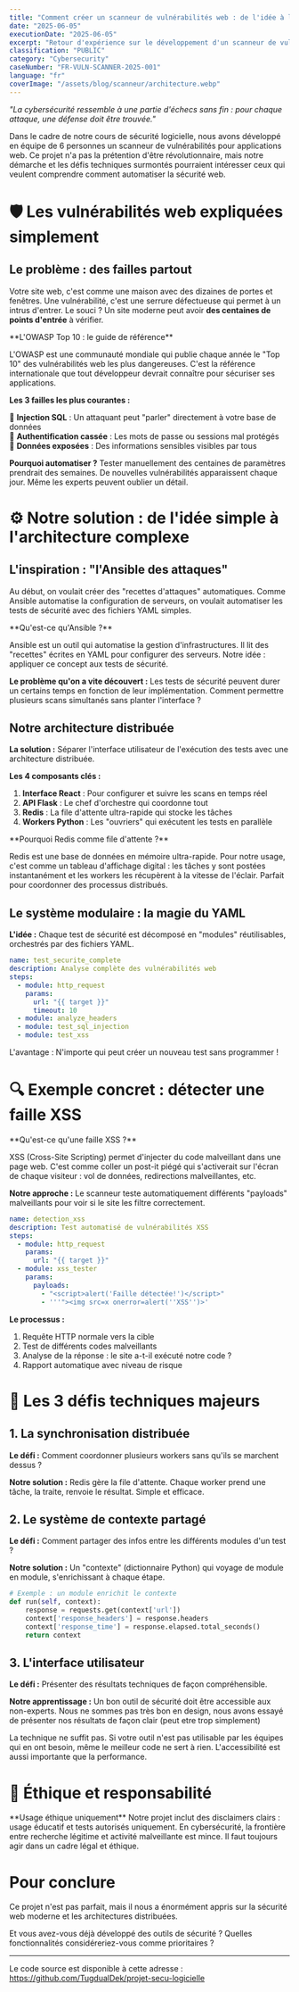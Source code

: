 ```yaml
---
title: "Comment créer un scanneur de vulnérabilités web : de l'idée à l'architecture distribuée"
date: "2025-06-05"
executionDate: "2025-06-05"
excerpt: "Retour d'expérience sur le développement d'un scanneur de vulnérabilités web avec une architecture distribuée Redis. Un projet étudiant qui mêle théorie accessible et pratique technique."
classification: "PUBLIC"
category: "Cybersecurity"
caseNumber: "FR-VULN-SCANNER-2025-001"
language: "fr"
coverImage: "/assets/blog/scanneur/architecture.webp"
---
```


_"La cybersécurité ressemble à une partie d'échecs sans fin : pour chaque attaque, une défense doit être trouvée."_

Dans le cadre de notre cours de sécurité logicielle, nous avons développé en équipe de 6 personnes un scanneur de vulnérabilités pour applications web. Ce projet n'a pas la prétention d'être révolutionnaire, mais notre démarche et les défis techniques surmontés pourraient intéresser ceux qui veulent comprendre comment automatiser la sécurité web.

# 🛡️ Les vulnérabilités web expliquées simplement

## Le problème : des failles partout

Votre site web, c'est comme une maison avec des dizaines de portes et fenêtres. Une vulnérabilité, c'est une serrure défectueuse qui permet à un intrus d'entrer. Le souci ? Un site moderne peut avoir **des centaines de points d'entrée** à vérifier.

<Callout type="saviez-vous">
**L'OWASP Top 10 : le guide de référence**

L'OWASP est une communauté mondiale qui publie chaque année le "Top 10" des vulnérabilités web les plus dangereuses. C'est la référence internationale que tout développeur devrait connaître pour sécuriser ses applications.

</Callout>

**Les 3 failles les plus courantes :**

🔹 **Injection SQL** : Un attaquant peut "parler" directement à votre base de données  
🔹 **Authentification cassée** : Les mots de passe ou sessions mal protégés  
🔹 **Données exposées** : Des informations sensibles visibles par tous

**Pourquoi automatiser ?** Tester manuellement des centaines de paramètres prendrait des semaines. De nouvelles vulnérabilités apparaissent chaque jour. Même les experts peuvent oublier un détail.

# ⚙️ Notre solution : de l'idée simple à l'architecture complexe

## L'inspiration : "l'Ansible des attaques"

Au début, on voulait créer des "recettes d'attaques" automatiques. Comme Ansible automatise la configuration de serveurs, on voulait automatiser les tests de sécurité avec des fichiers YAML simples.

<Callout type="saviez-vous">
**Qu'est-ce qu'Ansible ?**

Ansible est un outil qui automatise la gestion d'infrastructures. Il lit des "recettes" écrites en YAML pour configurer des serveurs. Notre idée : appliquer ce concept aux tests de sécurité.

</Callout>

**Le problème qu'on a vite découvert :** Les tests de sécurité peuvent durer un certains temps en fonction de leur implémentation. Comment permettre plusieurs scans simultanés sans planter l'interface ?

## Notre architecture distribuée

**La solution :** Séparer l'interface utilisateur de l'exécution des tests avec une architecture distribuée.

<TechnicalImage
  src="/assets/blog/scanneur/architecture2.webp"
  alt="Architecture générale de notre solution"
  caption="Architecture générale de notre solution"
/>

<TechnicalImage
  src="/assets/blog/scanneur/architecture.webp"
  alt="Schéma de notre architecture distribuée"
  caption="Architecture de notre scanneur : interface React, API Flask, Redis et workers Python"
/>

**Les 4 composants clés :**

1. **Interface React** : Pour configurer et suivre les scans en temps réel
2. **API Flask** : Le chef d'orchestre qui coordonne tout
3. **Redis** : La file d'attente ultra-rapide qui stocke les tâches
4. **Workers Python** : Les "ouvriers" qui exécutent les tests en parallèle

<Callout type="saviez-vous">
**Pourquoi Redis comme file d'attente ?**

Redis est une base de données en mémoire ultra-rapide. Pour notre usage, c'est comme un tableau d'affichage digital : les tâches y sont postées instantanément et les workers les récupèrent à la vitesse de l'éclair. Parfait pour coordonner des processus distribués.

</Callout>

## Le système modulaire : la magie du YAML

**L'idée :** Chaque test de sécurité est décomposé en "modules" réutilisables, orchestrés par des fichiers YAML.

```yaml
name: test_securite_complete
description: Analyse complète des vulnérabilités web
steps:
  - module: http_request
    params:
      url: "{{ target }}"
      timeout: 10
  - module: analyze_headers
  - module: test_sql_injection
  - module: test_xss
```

L'avantage : N'importe qui peut créer un nouveau test sans programmer !

<TechnicalImage
  src="/assets/blog/scanneur/gui.webp"
  alt="Interface utilisateur du scanneur"
  caption="Interface d'accueil de notre scanneur"
/>

<TechnicalImage
  src="/assets/blog/scanneur/results.webp"
  alt="Exemple de résultat du scanneur"
  caption="Exemple de résultat du scanneur"
/>

# 🔍 Exemple concret : détecter une faille XSS

<Callout type="saviez-vous">
**Qu'est-ce qu'une faille XSS ?**

XSS (Cross-Site Scripting) permet d'injecter du code malveillant dans une page web. C'est comme coller un post-it piégé qui s'activerait sur l'écran de chaque visiteur : vol de données, redirections malveillantes, etc.

</Callout>

**Notre approche :** Le scanneur teste automatiquement différents "payloads" malveillants pour voir si le site les filtre correctement.

```yaml
name: detection_xss
description: Test automatisé de vulnérabilités XSS
steps:
  - module: http_request
    params:
      url: "{{ target }}"
  - module: xss_tester
    params:
      payloads:
        - "<script>alert('Faille détectée!')</script>"
        - '''"><img src=x onerror=alert(''XSS'')>'
```

**Le processus :**

1. Requête HTTP normale vers la cible
2. Test de différents codes malveillants
3. Analyse de la réponse : le site a-t-il exécuté notre code ?
4. Rapport automatique avec niveau de risque

# 🚧 Les 3 défis techniques majeurs

## 1. La synchronisation distribuée

**Le défi :** Comment coordonner plusieurs workers sans qu'ils se marchent dessus ?

**Notre solution :** Redis gère la file d'attente. Chaque worker prend une tâche, la traite, renvoie le résultat. Simple et efficace.

## 2. Le système de contexte partagé

**Le défi :** Comment partager des infos entre les différents modules d'un test ?

**Notre solution :** Un "contexte" (dictionnaire Python) qui voyage de module en module, s'enrichissant à chaque étape.

```python
# Exemple : un module enrichit le contexte
def run(self, context):
    response = requests.get(context['url'])
    context['response_headers'] = response.headers
    context['response_time'] = response.elapsed.total_seconds()
    return context
```

## 3. L'interface utilisateur

**Le défi :** Présenter des résultats techniques de façon compréhensible.

**Notre apprentissage :** Un bon outil de sécurité doit être accessible aux non-experts. Nous ne sommes pas très bon en design, nous avons essayé de présenter nos résultats de façon clair (peut etre trop simplement)

<Callout type="attention">
  La technique ne suffit pas. Si votre outil n'est pas utilisable par les
  équipes qui en ont besoin, même le meilleur code ne sert à rien.
  L'accessibilité est aussi importante que la performance.
</Callout>

# 🤝 Éthique et responsabilité

<Callout type="attention">
  **Usage éthique uniquement** Notre projet inclut des disclaimers clairs :
  usage éducatif et tests autorisés uniquement. En cybersécurité, la frontière
  entre recherche légitime et activité malveillante est mince. Il faut toujours
  agir dans un cadre légal et éthique.
</Callout>

# Pour conclure

Ce projet n'est pas parfait, mais il nous a énormément appris sur la sécurité web moderne et les architectures distribuées.

Et vous avez-vous déjà développé des outils de sécurité ? Quelles fonctionnalités considéreriez-vous comme prioritaires ?

---

Le code source est disponible à cette adresse : https://github.com/TugdualDek/projet-secu-logicielle
